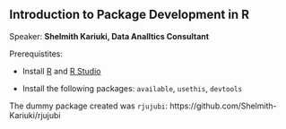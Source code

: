 
## Introduction to Package Development in R

Speaker: **Shelmith Kariuki, Data Analltics Consultant**

Prerequistites: 

* Install [R](https://www.r-project.org/) and [R Studio](https://www.rstudio.com/products/rstudio/download/)

* Install the following packages:  `available`, `usethis`, `devtools`

The dummy package created was `rjujubi`: https://github.com/Shelmith-Kariuki/rjujubi

